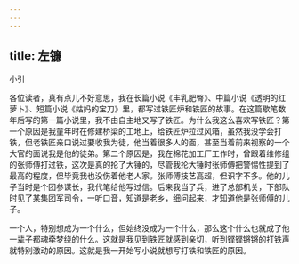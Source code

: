 ```yaml
---
---
---
```

title: 左镰
---





小引



各位读者，真有点儿不好意思，我在长篇小说《丰乳肥臀》、中篇小说《透明的红萝卜》、短篇小说《姑妈的宝刀》里，都写过铁匠炉和铁匠的故事。在这篇歇笔数年后写的第一篇小说里，我不由自主地又写了铁匠。为什么我这么喜欢写铁匠？第一个原因是我童年时在修建桥梁的工地上，给铁匠炉拉过风箱，虽然我没学会打铁，但老铁匠亲口说过要收我为徒，他当着很多人的面，甚至当着前来视察的一个大官的面说我是他的徒弟。第二个原因是，我在棉花加工厂工作时，曾跟着维修组的张师傅打过铁，这次是真的抡了大锤的，尽管我抡大锤时张师傅把警惕性提到了最高的程度，但毕竟我也没伤着他老人家。张师傅技艺高超，但识字不多。他的儿子当时是个团参谋长，我代笔给他写过信。后来我当了兵，进了总部机关，下部队时见了某集团军司令，一听口音，知道是老乡，细问起来，才知道他是张师傅的儿子。

一个人，特别想成为一个什么，但始终没成为一个什么，那么这个什么也就成了他一辈子都魂牵梦绕的什么。这就是我见到铁匠就感到亲切，听到铿铿锵锵的打铁声就特别激动的原因。这就是我一开始写小说就想写打铁和铁匠的原因。
